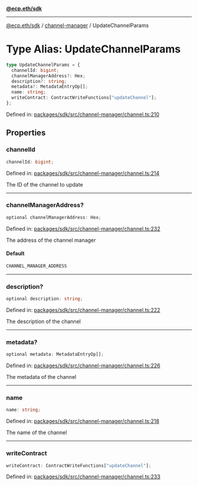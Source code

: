[**@ecp.eth/sdk**](../../index.mdx)

***

[@ecp.eth/sdk](/sdk-reference/index.mdx) / [channel-manager](/sdk-reference/channel-manager/index.mdx) / UpdateChannelParams

# Type Alias: UpdateChannelParams

```ts
type UpdateChannelParams = {
  channelId: bigint;
  channelManagerAddress?: Hex;
  description?: string;
  metadata?: MetadataEntryOp[];
  name: string;
  writeContract: ContractWriteFunctions["updateChannel"];
};
```

Defined in: [packages/sdk/src/channel-manager/channel.ts:210](https://github.com/ecp-eth/comments-monorepo/blob/main/packages/sdk/src/channel-manager/channel.ts#L210)

## Properties

### channelId

```ts
channelId: bigint;
```

Defined in: [packages/sdk/src/channel-manager/channel.ts:214](https://github.com/ecp-eth/comments-monorepo/blob/main/packages/sdk/src/channel-manager/channel.ts#L214)

The ID of the channel to update

***

### channelManagerAddress?

```ts
optional channelManagerAddress: Hex;
```

Defined in: [packages/sdk/src/channel-manager/channel.ts:232](https://github.com/ecp-eth/comments-monorepo/blob/main/packages/sdk/src/channel-manager/channel.ts#L232)

The address of the channel manager

#### Default

```ts
CHANNEL_MANAGER_ADDRESS
```

***

### description?

```ts
optional description: string;
```

Defined in: [packages/sdk/src/channel-manager/channel.ts:222](https://github.com/ecp-eth/comments-monorepo/blob/main/packages/sdk/src/channel-manager/channel.ts#L222)

The description of the channel

***

### metadata?

```ts
optional metadata: MetadataEntryOp[];
```

Defined in: [packages/sdk/src/channel-manager/channel.ts:226](https://github.com/ecp-eth/comments-monorepo/blob/main/packages/sdk/src/channel-manager/channel.ts#L226)

The metadata of the channel

***

### name

```ts
name: string;
```

Defined in: [packages/sdk/src/channel-manager/channel.ts:218](https://github.com/ecp-eth/comments-monorepo/blob/main/packages/sdk/src/channel-manager/channel.ts#L218)

The name of the channel

***

### writeContract

```ts
writeContract: ContractWriteFunctions["updateChannel"];
```

Defined in: [packages/sdk/src/channel-manager/channel.ts:233](https://github.com/ecp-eth/comments-monorepo/blob/main/packages/sdk/src/channel-manager/channel.ts#L233)
